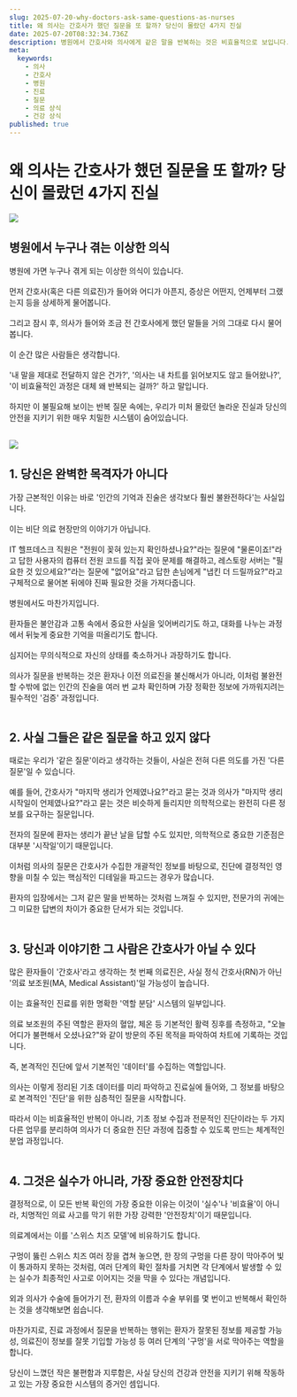 ```yaml
---
slug: 2025-07-20-why-doctors-ask-same-questions-as-nurses
title: 왜 의사는 간호사가 했던 질문을 또 할까? 당신이 몰랐던 4가지 진실
date: 2025-07-20T08:32:34.736Z
description: 병원에서 간호사와 의사에게 같은 말을 반복하는 것은 비효율적으로 보입니다. 하지만 그 안에는 당신의 안전을 지키기 위한 치밀한 시스템과 인간 심리에 대한 깊은 통찰이 숨어 있습니다.
meta:
  keywords:
    - 의사
    - 간호사
    - 병원
    - 진료
    - 질문
    - 의료 상식
    - 건강 상식
published: true
---
```


# 왜 의사는 간호사가 했던 질문을 또 할까? 당신이 몰랐던 4가지 진실
![](https://blogger.googleusercontent.com/img/b/R29vZ2xl/AVvXsEjHIZRpBEQtZBM46KtgOP9q-D5QK7IJdb6baKVZyyl4__zusNMWKvSfPpXxhsvQuheiPLpwSTXeSoP_VxmcMoLjqrjd1854Ux6yxIdoNoGxIngI2Eo4_LX_CnhFHLDAPlal2QvuQlbY0nRPEdtOpqSK_W14bl7FUtRXRmcFSqUG4rY-6Zgxl5S5d1_qgPY/s16000/tablet-healthcare-doctors-communication-with-advice-planning-consultation-hospital-diversity-teamwork-medical-workers-collaboration-help-health-results-tech_590464-95499.jpg)

<h2>병원에서 누구나 겪는 이상한 의식</h2>

병원에 가면 누구나 겪게 되는 이상한 의식이 있습니다.<br /><br />먼저 간호사(혹은 다른 의료진)가 들어와 어디가 아픈지, 증상은 어떤지, 언제부터 그랬는지 등을 상세하게 물어봅니다.<br /><br />그리고 잠시 후, 의사가 들어와 조금 전 간호사에게 했던 말들을 거의 그대로 다시 물어봅니다.<br /><br />이 순간 많은 사람들은 생각합니다.<br /><br />'내 말을 제대로 전달하지 않은 건가?', '의사는 내 차트를 읽어보지도 않고 들어왔나?', '이 비효율적인 과정은 대체 왜 반복되는 걸까?' 하고 말입니다.<br /><br />하지만 이 불필요해 보이는 반복 질문 속에는, 우리가 미처 몰랐던 놀라운 진실과 당신의 안전을 지키기 위한 매우 치밀한 시스템이 숨어있습니다.<br /><br />

![](https://blogger.googleusercontent.com/img/b/R29vZ2xl/AVvXsEiKEZ2seXCUibCm3GwgiPZiSxOSsuyrLqB8xuoS5dg0sCNczrQ-jjCNMFKyOufuXUQM0yxCjxf72ZoZ8gXCdpmP1Ca0ys2ubqYpZLfSE8a8FAgIVg5ZxKuDFMox8riOcQ4T5tgKozReuUw1ElpInANKZnIenfSkZI9cs2jrada_r1OwblBETD7uTeaIMW0/s16000/premium_photo-1661692891255-be66ceb9713f.jpeg)

<h2>1. 당신은 완벽한 목격자가 아니다</h2>

가장 근본적인 이유는 바로 '인간의 기억과 진술은 생각보다 훨씬 불완전하다'는 사실입니다.<br /><br />이는 비단 의료 현장만의 이야기가 아닙니다.<br /><br />IT 헬프데스크 직원은 "전원이 꽂혀 있는지 확인하셨나요?"라는 질문에 "물론이죠!"라고 답한 사용자의 컴퓨터 전원 코드를 직접 꽂아 문제를 해결하고, 레스토랑 서버는 "필요한 것 있으세요?"라는 질문에 "없어요"라고 답한 손님에게 "냅킨 더 드릴까요?"라고 구체적으로 물어본 뒤에야 진짜 필요한 것을 가져다줍니다.<br /><br />병원에서도 마찬가지입니다.<br /><br />환자들은 불안감과 고통 속에서 중요한 사실을 잊어버리기도 하고, 대화를 나누는 과정에서 뒤늦게 중요한 기억을 떠올리기도 합니다.<br /><br />심지어는 무의식적으로 자신의 상태를 축소하거나 과장하기도 합니다.<br /><br />의사가 질문을 반복하는 것은 환자나 이전 의료진을 불신해서가 아니라, 이처럼 불완전할 수밖에 없는 인간의 진술을 여러 번 교차 확인하며 가장 정확한 정보에 가까워지려는 필수적인 '검증' 과정입니다.<br /><br />

<h2>2. 사실 그들은 같은 질문을 하고 있지 않다</h2>

때로는 우리가 '같은 질문'이라고 생각하는 것들이, 사실은 전혀 다른 의도를 가진 '다른 질문'일 수 있습니다.<br /><br />예를 들어, 간호사가 "마지막 생리가 언제였나요?"라고 묻는 것과 의사가 "마지막 생리 시작일이 언제였나요?"라고 묻는 것은 비슷하게 들리지만 의학적으로는 완전히 다른 정보를 요구하는 질문입니다.<br /><br />전자의 질문에 환자는 생리가 끝난 날을 답할 수도 있지만, 의학적으로 중요한 기준점은 대부분 '시작일'이기 때문입니다.<br /><br />이처럼 의사의 질문은 간호사가 수집한 개괄적인 정보를 바탕으로, 진단에 결정적인 영향을 미칠 수 있는 핵심적인 디테일을 파고드는 경우가 많습니다.<br /><br />환자의 입장에서는 그저 같은 말을 반복하는 것처럼 느껴질 수 있지만, 전문가의 귀에는 그 미묘한 답변의 차이가 중요한 단서가 되는 것입니다.<br /><br />

<h2>3. 당신과 이야기한 그 사람은 간호사가 아닐 수 있다</h2>

많은 환자들이 '간호사'라고 생각하는 첫 번째 의료진은, 사실 정식 간호사(RN)가 아닌 '의료 보조원(MA, Medical Assistant)'일 가능성이 높습니다.<br /><br />이는 효율적인 진료를 위한 명확한 '역할 분담' 시스템의 일부입니다.<br /><br />의료 보조원의 주된 역할은 환자의 혈압, 체온 등 기본적인 활력 징후를 측정하고, "오늘 어디가 불편해서 오셨나요?"와 같이 방문의 주된 목적을 파악하여 차트에 기록하는 것입니다.<br /><br />즉, 본격적인 진단에 앞서 기본적인 '데이터'를 수집하는 역할입니다.<br /><br />의사는 이렇게 정리된 기초 데이터를 미리 파악하고 진료실에 들어와, 그 정보를 바탕으로 본격적인 '진단'을 위한 심층적인 질문을 시작합니다.<br /><br />따라서 이는 비효율적인 반복이 아니라, 기초 정보 수집과 전문적인 진단이라는 두 가지 다른 업무를 분리하여 의사가 더 중요한 진단 과정에 집중할 수 있도록 만드는 체계적인 분업 과정입니다.<br /><br />

<h2>4. 그것은 실수가 아니라, 가장 중요한 안전장치다</h2>

결정적으로, 이 모든 반복 확인의 가장 중요한 이유는 이것이 '실수'나 '비효율'이 아니라, 치명적인 의료 사고를 막기 위한 가장 강력한 '안전장치'이기 때문입니다.<br /><br />의료계에서는 이를 '스위스 치즈 모델'에 비유하기도 합니다.<br /><br />구멍이 뚫린 스위스 치즈 여러 장을 겹쳐 놓으면, 한 장의 구멍을 다른 장이 막아주어 빛이 통과하지 못하는 것처럼, 여러 단계의 확인 절차를 거치면 각 단계에서 발생할 수 있는 실수가 최종적인 사고로 이어지는 것을 막을 수 있다는 개념입니다.<br /><br />외과 의사가 수술에 들어가기 전, 환자의 이름과 수술 부위를 몇 번이고 반복해서 확인하는 것을 생각해보면 쉽습니다.<br /><br />마찬가지로, 진료 과정에서 질문을 반복하는 행위는 환자가 잘못된 정보를 제공할 가능성, 의료진이 정보를 잘못 기입할 가능성 등 여러 단계의 '구멍'을 서로 막아주는 역할을 합니다.<br /><br />당신이 느꼈던 작은 불편함과 지루함은, 사실 당신의 건강과 안전을 지키기 위해 작동하고 있는 가장 중요한 시스템의 증거인 셈입니다.
